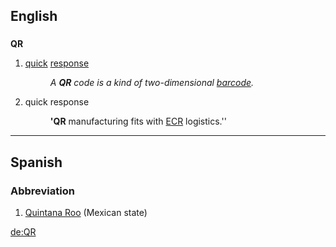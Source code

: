 ==English==

==={{initialism}}===
'''QR'''
{{wikipedia|QR code}}
# {{marketing|retailing}} [[quick]] [[response]]
#: ''A '''QR''' code is a kind of two-dimensional [[barcode]].''
# {{logistics|manufacturing}} quick response
#: ''''QR''' manufacturing fits with [[ECR]] logistics.''

----

==Spanish==

===Abbreviation===
{{infl|es|abbreviation}}

# [[Quintana Roo]] (Mexican state)

[[de:QR]]
